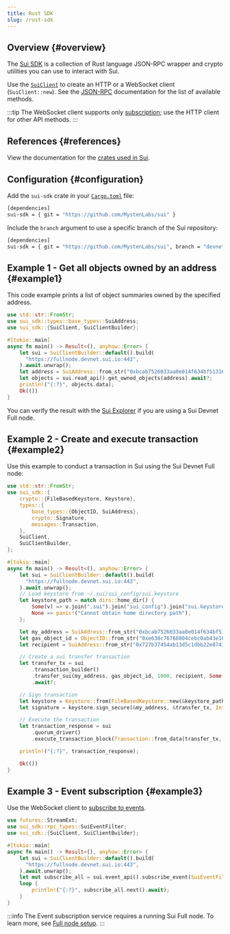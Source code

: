 ```yaml
---
title: Rust SDK
slug: /rust-sdk
---
```


## Overview {#overview}

The [Sui SDK](https://github.com/MystenLabs/sui/tree/main/crates/sui-sdk) is a collection of Rust language JSON-RPC wrapper and crypto utilities you can use to interact with Sui.

Use the [`SuiClient`](../../build/setup/cli/client-cli.mdx) to create an HTTP or a WebSocket client (`SuiClient::new`). See the [JSON-RPC](../json-rpc/json-rpc-api.mdx#sui-json-rpc-methods) documentation for the list of available methods.

:::tip
The WebSocket client supports only [subscription](../../learn/core-concepts/event-query-and-subscription.mdx#subscribe-events); use the HTTP client for other API methods.
:::

## References {#references}

View the documentation for the [crates used in Sui](https://mystenlabs.github.io/sui/).

## Configuration {#configuration}

Add the `sui-sdk` crate in your [`Cargo.toml`](https://doc.rust-lang.org/cargo/reference/manifest.html) file:

```bash
[dependencies]
sui-sdk = { git = "https://github.com/MystenLabs/sui" }
```

Include the `branch` argument to use a specific branch of the Sui repository:

```bash
[dependencies]
sui-sdk = { git = "https://github.com/MystenLabs/sui", branch = "devnet" }
```

## Example 1 - Get all objects owned by an address {#example1}

This code example prints a list of object summaries owned by the specified address.

```rust
use std::str::FromStr;
use sui_sdk::types::base_types::SuiAddress;
use sui_sdk::{SuiClient, SuiClientBuilder};

#[tokio::main]
async fn main() -> Result<(), anyhow::Error> {
    let sui = SuiClientBuilder::default().build(
      "https://fullnode.devnet.sui.io:443",
    ).await.unwrap();
    let address = SuiAddress::from_str("0xbcab7526033aa0e014f634bf51316715dda0907a7fab5a8d7e3bd44e634a4d44")?;
    let objects = sui.read_api().get_owned_objects(address).await?;
    println!("{:?}", objects.data);
    Ok(())
}
```

You can verify the result with the [Sui Explorer](https://suiexplorer.com/) if you are using a Sui Devnet Full node.

## Example 2 - Create and execute transaction {#example2}

Use this example to conduct a transaction in Sui using the Sui Devnet Full node:

```rust
use std::str::FromStr;
use sui_sdk::{
    crypto::{FileBasedKeystore, Keystore},
    types::{
        base_types::{ObjectID, SuiAddress},
        crypto::Signature,
        messages::Transaction,
    },
    SuiClient,
    SuiClientBuilder,
};

#[tokio::main]
async fn main() -> Result<(), anyhow::Error> {
    let sui = SuiClientBuilder::default().build(
      "https://fullnode.devnet.sui.io:443",
    ).await.unwrap();
    // Load keystore from ~/.sui/sui_config/sui.keystore
    let keystore_path = match dirs::home_dir() {
        Some(v) => v.join(".sui").join("sui_config").join("sui.keystore"),
        None => panic!("Cannot obtain home directory path"),
    };

    let my_address = SuiAddress::from_str("0xbcab7526033aa0e014f634bf51316715dda0907a7fab5a8d7e3bd44e634a4d44")?;
    let gas_object_id = ObjectID::from_str("0xe638c76768804cebc0ab43e103999886641b0269a46783f2b454e2f8880b5255")?;
    let recipient = SuiAddress::from_str("0x727b37454ab13d5c1dbb22e8741bff72b145d1e660f71b275c01f24e7860e5e5")?;

    // Create a sui transfer transaction
    let transfer_tx = sui
        .transaction_builder()
        .transfer_sui(my_address, gas_object_id, 1000, recipient, Some(1000))
        .await?;

    // Sign transaction
    let keystore = Keystore::from(FileBasedKeystore::new(&keystore_path)?);
    let signature = keystore.sign_secure(&my_address, &transfer_tx, Intent::default())?;

    // Execute the transaction
    let transaction_response = sui
        .quorum_driver()
        .execute_transaction_block(Transaction::from_data(transfer_tx, Intent::default(), signature))

    println!("{:?}", transaction_response);

    Ok(())
}
```

## Example 3 - Event subscription {#example3}

Use the WebSocket client to [subscribe to events](../../learn/core-concepts/event-query-and-subscription.mdx#subscribe-events).

```rust
use futures::StreamExt;
use sui_sdk::rpc_types::SuiEventFilter;
use sui_sdk::{SuiClient, SuiClientBuilder};

#[tokio::main]
async fn main() -> Result<(), anyhow::Error> {
    let sui = SuiClientBuilder::default().build(
      "https://fullnode.devnet.sui.io:443",
    ).await.unwrap();
    let mut subscribe_all = sui.event_api().subscribe_event(SuiEventFilter::All(vec![])).await?;
    loop {
        println!("{:?}", subscribe_all.next().await);
    }
}
```

:::info
The Event subscription service requires a running Sui Full node. To learn more, see [Full node setup](../../contribute/nodes/full-node.mdx#fullnode-setup).
:::
